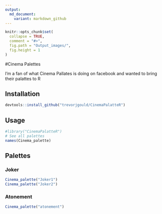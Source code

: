 ```yaml
---
output:
  md_document:
    variant: markdown_github
---
```


<!-- README.md is generated from README.Rmd. Please edit that file -->

```r
knitr::opts_chunk$set(
  collapse = TRUE,
  comment = "#>",
  fig.path = "Output_images/",
  fig.height = 1
)
```

#Cinema Palettes

I'm a fan of what Cinema Pallates is doing on facebook and wanted to bring their palattes to R

## Installation

```r
devtools::install_github("trevorjgould/CinemaPalatteR")

```

## Usage
```r
#library("CinemaPalatteR")
# See all palettes
names(Cinema_palette)
```

## Palettes

### Joker

```r
Cinema_palette("Joker1")
Cinema_palette("Joker2")
```

### Atonement

```r
Cinema_palette("atonement")
```

###